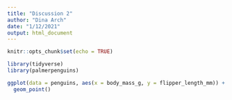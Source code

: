 ```yaml
---
title: "Discussion 2"
author: "Dina Arch"
date: "1/12/2021"
output: html_document
---
```


```r
knitr::opts_chunk$set(echo = TRUE)

library(tidyverse)
library(palmerpenguins)
```

```r
ggplot(data = penguins, aes(x = body_mass_g, y = flipper_length_mm)) + 
  geom_point()
```

